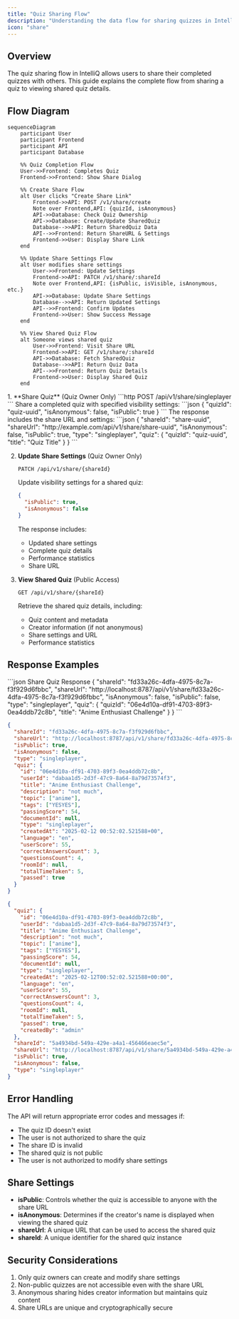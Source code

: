 ```yaml
---
title: "Quiz Sharing Flow"
description: "Understanding the data flow for sharing quizzes in IntelliQ"
icon: "share"
---
```


## Overview

The quiz sharing flow in IntelliQ allows users to share their completed quizzes with others. This guide explains the complete flow from sharing a quiz to viewing shared quiz details.

## Flow Diagram

```mermaid
sequenceDiagram
    participant User
    participant Frontend
    participant API
    participant Database

    %% Quiz Completion Flow
    User->>Frontend: Completes Quiz
    Frontend->>Frontend: Show Share Dialog

    %% Create Share Flow
    alt User clicks "Create Share Link"
        Frontend->>API: POST /v1/share/create
        Note over Frontend,API: {quizId, isAnonymous}
        API->>Database: Check Quiz Ownership
        API->>Database: Create/Update SharedQuiz
        Database-->>API: Return SharedQuiz Data
        API-->>Frontend: Return ShareURL & Settings
        Frontend->>User: Display Share Link
    end

    %% Update Share Settings Flow
    alt User modifies share settings
        User->>Frontend: Update Settings
        Frontend->>API: PATCH /v1/share/:shareId
        Note over Frontend,API: {isPublic, isVisible, isAnonymous, etc.}
        API->>Database: Update Share Settings
        Database-->>API: Return Updated Settings
        API-->>Frontend: Confirm Updates
        Frontend->>User: Show Success Message
    end

    %% View Shared Quiz Flow
    alt Someone views shared quiz
        User->>Frontend: Visit Share URL
        Frontend->>API: GET /v1/share/:shareId
        API->>Database: Fetch SharedQuiz
        Database-->>API: Return Quiz Data
        API-->>Frontend: Return Quiz Details
        Frontend->>User: Display Shared Quiz
    end
```

<Steps>
  1. **Share Quiz** (Quiz Owner Only)
     ```http
     POST /api/v1/share/singleplayer
     ```
     Share a completed quiz with specified visibility settings:
     ```json
     {
       "quizId": "quiz-uuid",
       "isAnonymous": false,
       "isPublic": true
     }
     ```
     The response includes the share URL and settings:
     ```json
     {
       "shareId": "share-uuid",
       "shareUrl": "http://example.com/api/v1/share/share-uuid",
       "isAnonymous": false,
       "isPublic": true,
       "type": "singleplayer",
       "quiz": {
         "quizId": "quiz-uuid",
         "title": "Quiz Title"
       }
     }
     ```

2. **Update Share Settings** (Quiz Owner Only)

   ```http
   PATCH /api/v1/share/{shareId}
   ```

   Update visibility settings for a shared quiz:

   ```json
   {
     "isPublic": true,
     "isAnonymous": false
   }
   ```

   The response includes:

   - Updated share settings
   - Complete quiz details
   - Performance statistics
   - Share URL

3. **View Shared Quiz** (Public Access)

   ```http
   GET /api/v1/share/{shareId}
   ```

   Retrieve the shared quiz details, including:

   - Quiz content and metadata
   - Creator information (if not anonymous)
   - Share settings and URL
   - Performance statistics

</Steps>

## Response Examples

<CodeGroup>
```json Share Quiz Response
{
  "shareId": "fd33a26c-4dfa-4975-8c7a-f3f929d6fbbc",
  "shareUrl": "http://localhost:8787/api/v1/share/fd33a26c-4dfa-4975-8c7a-f3f929d6fbbc",
  "isAnonymous": false,
  "isPublic": false,
  "type": "singleplayer",
  "quiz": {
    "quizId": "06e4d10a-df91-4703-89f3-0ea4ddb72c8b",
    "title": "Anime Enthusiast Challenge"
  }
}
```

```json Update Share Response
{
  "shareId": "fd33a26c-4dfa-4975-8c7a-f3f929d6fbbc",
  "shareUrl": "http://localhost:8787/api/v1/share/fd33a26c-4dfa-4975-8c7a-f3f929d6fbbc",
  "isPublic": true,
  "isAnonymous": false,
  "type": "singleplayer",
  "quiz": {
    "id": "06e4d10a-df91-4703-89f3-0ea4ddb72c8b",
    "userId": "dabaa1d5-2d3f-47c9-8a64-8a79d73574f3",
    "title": "Anime Enthusiast Challenge",
    "description": "not much",
    "topic": ["anime"],
    "tags": ["YESYES"],
    "passingScore": 54,
    "documentId": null,
    "type": "singleplayer",
    "createdAt": "2025-02-12 00:52:02.521588+00",
    "language": "en",
    "userScore": 55,
    "correctAnswersCount": 3,
    "questionsCount": 4,
    "roomId": null,
    "totalTimeTaken": 5,
    "passed": true
  }
}
```

```json View Shared Quiz Response
{
  "quiz": {
    "id": "06e4d10a-df91-4703-89f3-0ea4ddb72c8b",
    "userId": "dabaa1d5-2d3f-47c9-8a64-8a79d73574f3",
    "title": "Anime Enthusiast Challenge",
    "description": "not much",
    "topic": ["anime"],
    "tags": ["YESYES"],
    "passingScore": 54,
    "documentId": null,
    "type": "singleplayer",
    "createdAt": "2025-02-12T00:52:02.521588+00:00",
    "language": "en",
    "userScore": 55,
    "correctAnswersCount": 3,
    "questionsCount": 4,
    "roomId": null,
    "totalTimeTaken": 5,
    "passed": true,
    "createdBy": "admin"
  },
  "shareId": "5a4934bd-549a-429e-a4a1-456466eaec5e",
  "shareUrl": "http://localhost:8787/api/v1/share/5a4934bd-549a-429e-a4a1-456466eaec5e",
  "isPublic": true,
  "isAnonymous": false,
  "type": "singleplayer"
}
```

</CodeGroup>

## Error Handling

The API will return appropriate error codes and messages if:

- The quiz ID doesn't exist
- The user is not authorized to share the quiz
- The share ID is invalid
- The shared quiz is not public
- The user is not authorized to modify share settings

## Share Settings

- **isPublic**: Controls whether the quiz is accessible to anyone with the share URL
- **isAnonymous**: Determines if the creator's name is displayed when viewing the shared quiz
- **shareUrl**: A unique URL that can be used to access the shared quiz
- **shareId**: A unique identifier for the shared quiz instance

## Security Considerations

1. Only quiz owners can create and modify share settings
2. Non-public quizzes are not accessible even with the share URL
3. Anonymous sharing hides creator information but maintains quiz content
4. Share URLs are unique and cryptographically secure

